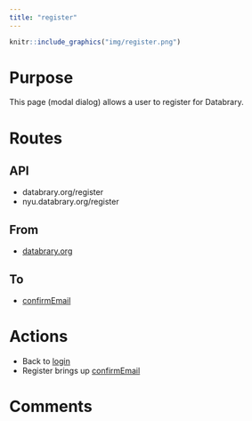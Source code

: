 ```yaml
---
title: "register"
---
```


```r
knitr::include_graphics("img/register.png")
```

# Purpose

This page (modal dialog) allows a user to register for Databrary.

# Routes

## API

- databrary.org/register
- nyu.databrary.org/register

## From

- [databrary.org](index.html)

## To

- [confirmEmail](confirmEmail.html)

# Actions

- Back to [login](login.html)
- Register brings up [confirmEmail](confirmEmail.html)

# Comments

